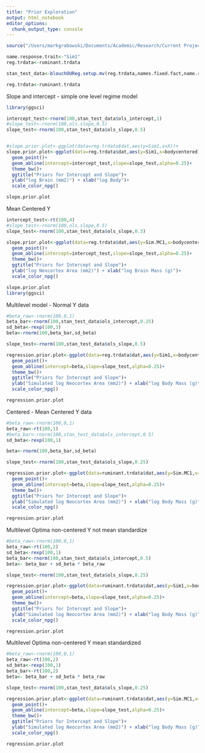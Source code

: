 ```yaml
---
title: "Prior Exploration"
output: html_notebook
editor_options: 
  chunk_output_type: console
---
```


```r
source("/Users/markgrabowski/Documents/Academic/Research/Current Projects/Blouch project/R1/Code/R Setup Code/R1/blouchOUReg.setup.mv_v1_3.R")

name.response.trait<-"Sim1"
reg.trdata<-ruminant.trdata

stan_test_data<-blouchOUReg.setup.mv(reg.trdata,names.fixed.fact,name.response.trait,names.direct.traits,names.random.traits=NULL)

reg.trdata<-ruminant.trdata
```


Slope and intercept - simple one level regime model
```r
library(ggsci)

intercept_test<-rnorm(100,stan_test_data$ols_intercept,1)
#slope_test<-rnorm(100,ols.slope,0.5)
slope_test<-rnorm(100,stan_test_data$ols_slope,0.5)


#slope.prior.plot<-ggplot(data=reg.trdata$dat,aes(y=Sim1,x=X))+
slope.prior.plot<-ggplot(data=reg.trdata$dat,aes(y=Sim1,x=bodycentered))+  
  geom_point()+
  geom_abline(intercept=intercept_test,slope=slope_test,alpha=0.25)+
  theme_bw()+
  ggtitle("Priors for Intercept and Slope")+
  ylab("log Brain (mm2)") + xlab("log Body")+
  scale_color_npg()

slope.prior.plot
```

Mean Centered Y
```r
intercept_test<-rt(100,4)
#slope_test<-rnorm(100,ols.slope,0.5)
slope_test<-rnorm(100,stan_test_data$ols_slope,0.3)

slope.prior.plot<-ggplot(data=reg.trdata$dat,aes(y=Sim.MC1,x=bodycentered))+
  geom_point()+
  geom_abline(intercept=intercept_test,slope=slope_test,alpha=0.25)+
  theme_bw()+
  ggtitle("Priors for Intercept and Slope")+
  ylab("log Neocortex Area (mm2)") + xlab("log Brain Mass (g)")+
  scale_color_npg()

slope.prior.plot
library(ggsci)
```


Multilevel model - Normal Y data
```r
#beta_raw<-rnorm(100,0,1)
beta_bar<-rnorm(100,stan_test_data$ols_intercept,0.25)
sd_beta<-rexp(100,3)
beta<-rnorm(100,beta_bar,sd_beta)

slope_test<-rnorm(100,stan_test_data$ols_slope,0.5)

regression.prior.plot<-ggplot(data=reg.trdata$dat,aes(y=Sim1,x=bodycentered))+
  geom_point()+
  geom_abline(intercept=beta,slope=slope_test,alpha=0.25)+
  theme_bw()+
  ggtitle("Priors for Intercept and Slope")+
  ylab("Simulated log Neocortex Area (mm2)") + xlab("log Body Mass (g)")+
  scale_color_npg()

regression.prior.plot
```

Centered - Mean Centered Y data
```r
#beta_raw<-rnorm(100,0,1)
beta_raw<-rt(100,1)
#beta_bar<-rnorm(100,stan_test_data$ols_intercept,0.5)
sd_beta<-rexp(100,1)

beta<-rnorm(100,beta_bar,sd_beta)

slope_test<-rnorm(100,stan_test_data$ols_slope,0.25)

regression.prior.plot<-ggplot(data=ruminant.trdata$dat,aes(y=Sim.MC1,x=bodycentered))+
  geom_point()+
  geom_abline(intercept=beta,slope=slope_test,alpha=0.25)+
  theme_bw()+
  ggtitle("Priors for Intercept and Slope")+
  ylab("Simulated log Neocortex Area (mm2)") + xlab("log Body Mass (g)")+
  scale_color_npg()

regression.prior.plot
```

Multilevel Optima non-centered Y not mean standardize
```r
#beta_raw<-rnorm(100,0,1)
beta_raw<-rt(100,2)
sd_beta<-rexp(100,1)
beta_bar<-rnorm(100,stan_test_data$ols_intercept,0.5)
beta<- beta_bar + sd_beta * beta_raw

slope_test<-rnorm(100,stan_test_data$ols_slope,0.25)

regression.prior.plot<-ggplot(data=ruminant.trdata$dat,aes(y=Sim1,x=bodycentered))+
  geom_point()+
  geom_abline(intercept=beta,slope=slope_test,alpha=0.25)+
  theme_bw()+
  ggtitle("Priors for Intercept and Slope")+
  ylab("Simulated log Neocortex Area (mm2)") + xlab("log Body Mass (g)")+
  scale_color_npg()

regression.prior.plot
```

Multilevel Optima non-centered Y mean standardized
```r
#beta_raw<-rnorm(100,0,1)
beta_raw<-rt(100,2)
sd_beta<-rexp(100,1)
beta_bar<-rt(100,2)
beta<- beta_bar + sd_beta * beta_raw

slope_test<-rnorm(100,stan_test_data$ols_slope,0.25)

regression.prior.plot<-ggplot(data=ruminant.trdata$dat,aes(y=Sim.MC1,x=bodycentered))+
  geom_point()+
  geom_abline(intercept=beta,slope=slope_test,alpha=0.25)+
  theme_bw()+
  ggtitle("Priors for Intercept and Slope")+
  ylab("Simulated log Neocortex Area (mm2)") + xlab("log Body Mass (g)")+
  scale_color_npg()

regression.prior.plot
```

